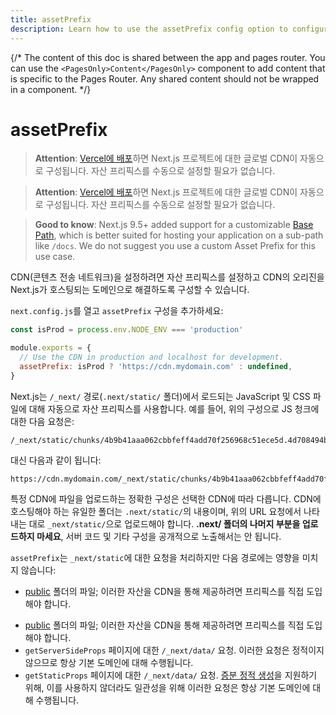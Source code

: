```yaml
---
title: assetPrefix
description: Learn how to use the assetPrefix config option to configure your CDN.
---
```


{/* The content of this doc is shared between the app and pages router. You can use the `<PagesOnly>Content</PagesOnly>` component to add content that is specific to the Pages Router. Any shared content should not be wrapped in a component. */}

# assetPrefix

<AppOnly>

> **Attention**: [Vercel에 배포](/docs/app/building-your-application/deploying)하면 Next.js 프로젝트에 대한 글로벌 CDN이 자동으로 구성됩니다.
> 자산 프리픽스를 수동으로 설정할 필요가 없습니다.

</AppOnly>

<PagesOnly>

> **Attention**: [Vercel에 배포](/docs/pages/building-your-application/deploying)하면 Next.js 프로젝트에 대한 글로벌 CDN이 자동으로 구성됩니다.
> 자산 프리픽스를 수동으로 설정할 필요가 없습니다.

</PagesOnly>

> **Good to know**: Next.js 9.5+ added support for a customizable [Base Path](/docs/app/api-reference/next-config-js/basePath), which is better
> suited for hosting your application on a sub-path like `/docs`.
> We do not suggest you use a custom Asset Prefix for this use case.

CDN(콘텐츠 전송 네트워크)을 설정하려면 자산 프리픽스를 설정하고 CDN의 오리진을 Next.js가 호스팅되는 도메인으로 해결하도록 구성할 수 있습니다.

`next.config.js`를 열고 `assetPrefix` 구성을 추가하세요:

```js filename="next.config.js"
const isProd = process.env.NODE_ENV === 'production'

module.exports = {
  // Use the CDN in production and localhost for development.
  assetPrefix: isProd ? 'https://cdn.mydomain.com' : undefined,
}
```

Next.js는 `/_next/` 경로(`.next/static/` 폴더)에서 로드되는 JavaScript 및 CSS 파일에 대해 자동으로 자산 프리픽스를 사용합니다. 예를 들어, 위의 구성으로 JS 청크에 대한 다음 요청은:

```
/_next/static/chunks/4b9b41aaa062cbbfeff4add70f256968c51ece5d.4d708494b3aed70c04f0.js
```

대신 다음과 같이 됩니다:

```
https://cdn.mydomain.com/_next/static/chunks/4b9b41aaa062cbbfeff4add70f256968c51ece5d.4d708494b3aed70c04f0.js
```

특정 CDN에 파일을 업로드하는 정확한 구성은 선택한 CDN에 따라 다릅니다. CDN에 호스팅해야 하는 유일한 폴더는 `.next/static/`의 내용이며, 위의 URL 요청에서 나타내는 대로 `_next/static/`으로 업로드해야 합니다. **.next/ 폴더의 나머지 부분을 업로드하지 마세요**, 서버 코드 및 기타 구성을 공개적으로 노출해서는 안 됩니다.

`assetPrefix`는 `_next/static`에 대한 요청을 처리하지만 다음 경로에는 영향을 미치지 않습니다:

<AppOnly>

- [public](/docs/app/building-your-application/optimizing/static-assets) 폴더의 파일; 이러한 자산을 CDN을 통해 제공하려면 프리픽스를 직접 도입해야 합니다.

</AppOnly>

<PagesOnly>

- [public](/docs/pages/building-your-application/optimizing/static-assets) 폴더의 파일; 이러한 자산을 CDN을 통해 제공하려면 프리픽스를 직접 도입해야 합니다.
- `getServerSideProps` 페이지에 대한 `/_next/data/` 요청. 이러한 요청은 정적이지 않으므로 항상 기본 도메인에 대해 수행됩니다.
- `getStaticProps` 페이지에 대한 `/_next/data/` 요청. [증분 정적 생성](/docs/pages/building-your-application/data-fetching/incremental-static-regeneration)을 지원하기 위해, 이를 사용하지 않더라도 일관성을 위해 이러한 요청은 항상 기본 도메인에 대해 수행됩니다.

</PagesOnly>
